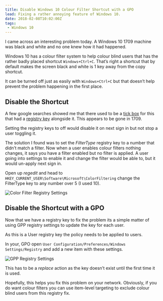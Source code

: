 ```yaml
---
title: Disable Windows 10 Colour Filter Shortcut with a GPO
lead: Fixing a rather annoying feature of Windows 10.
date: 2018-02-08T10:02:00Z
tags:
 - Windows 10
---
```

I came across an interesting problem today. A Windows 10 1709 machine was black and white and no one knew how it had happened.

Windows 10 has a colour filter system to help colour blind users that has the rather badly placed shortcut `Windows+Ctrl+C`. That’s right a shortcut that by default makes the screen black and white is 1 key away from the copy shortcut.

It can be turned off just as easily with `Windows+Ctrl+C` but that doesn’t help prevent the problem happening in the first place.

## Disable the Shortcut

A few google searches showed me that there used to be a [tick box](https://www.nextofwindows.com/windows-10-color-filters#Disable_the_shortcut_key_to_turn_on_the_color_filters) for this that had a [registry key](https://winaero.com/blog/enable-disable-color-filters-hotkey-windows-10/) alongside it. This appears to be gone in 1709.

Setting the registry keys to off would disable it on next sign in but not stop a user toggling it.

The solution I found was to set the _FilterType_ registry key to a number that didn’t match a filter. Now when a user enables colour filters nothing changes, it says you have a filter enabled but no filter is applied. A user going into settings to enable it and change the filter would be able to, but it would un-apply next sign in.

Open up _regedit_ and head to `HKEY_CURRENT_USER\Software\Microsoft\ColorFiltering` change the FilterType key to any number over 5 (I used 10).

![Color Filter Registry Settings](./color-filter-disable.png)

## Disable the Shortcut with a GPO

Now that we have a registry key to fix the problem its a simple matter of using GPP registry settings to update the key for each user.

As this is a User registry key the policy needs to be applied to users.

In your, GPO open `User Configuration/Preferences/Windows Settings/Registry` and add a new item with these settings.

![GPP Registry Settings](./gpp-registry.png)

This has to be a _replace_ action as the key doesn’t exist until the first time it is used.

Hopefully, this helps you fix this problem on your network. Obviously, if you do want colour filters you can use item-level targeting to exclude colour blind users from this registry fix.
